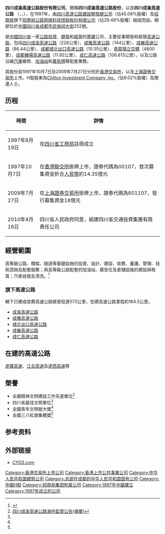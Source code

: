 {{Infobox Company 
| company_name = 四川成渝高速公路股份有限公司
| company_logo = 
| company_type = [[基建|基建]]
| company_slogan =
| foundation = 1997年
| location = 四川省成都市
| chairman1 = [[周黎明|周黎明]]
| president = 
| GM = 
| industry = 公路基建
| products = [[成渝高速公路|成渝高速公路]]、[[成雅高速公路|成雅高速公路]]、[[成仁高速公路|成仁高速公路]]等
| revenue = 
| operating_income = 
| net_income = 
| parent = 
| num_employees = 600（2013年）
| homepage = [http://www.cygs.com/ 四川成渝高速公路股份有限公司]
}}
'''四川成渝高速公路股份有限公司'''，簡稱'''四川成渝高速公路股份'''，以及'''四川成渝高速公路''' （'''{{lang-en|Sichuan Expressway Company Limited}}'''，{{hkex|0107}}，{{sse|601107}}），在1997年，由[[四川高速公路建設開發總公司|四川高速公路建設開發總公司]]（佔45.08%股權）及[[招商局|招商局]]旗下[[招商局公路网络科技控股股份有限公司|招商局公路网络科技控股股份有限公司]]（佔29.48%股權）組成而設。總部位於[[中國|中國]][[四川省|四川省]][[成都市|成都市]][[武侯祠大街|武侯祠大街]]252號。 

是[[中國|中國]][[四川省|四川省]]一家[[公路|公路]][[投資|投資]]、[[開發|開發]]和[[經營|經營]]的[[基建|基建]]公司，主要從事開發和經營[[高速公路|高速公路]]，包括[[四川成渝高速公路|四川成渝高速公路]]（226公里）、[[成雅高速公路|成雅高速公路]]（144公里）、[[成樂高速公路|成樂高速公路]]（86.44公里）、[[成都城北出口高速公路|成都城北出口高速公路]]（10.35公里）、[[青龍場立交橋|青龍場立交橋]]（4800里）、[[成都機場高速公路|成都機場高速公路]]（11.92公里）、[[成仁高速公路|成仁高速公路]]（106.613公里），以及公路沿線[[汽車|汽車]]維修、[[加油站|加油站]]和[[廣告牌|廣告牌]]等配套業務。

其股份自1997年10月7日及2009年7月27日分別於[[香港交易所|香港交易所]]，以及[[上海證券交易所|上海證券交易所]]上市。H股股東為[[Chilton_Investment_Company,_Inc.|Chilton Investment Company, Inc.]]（佔9.02%股權）及關連人士。

==历程==
{| class ="wikitable"
! 時間
! 詳情
|-
| 1997年8月19日
| 在[[四川省|四川省]][[工商局|工商局]]註冊成立
|-
|1997年10月7日
| 在[[香港聯交所|香港聯交所]]掛牌上市，證券代碼為00107，首次募集資金折合[[人民幣|人民幣]]約14.35億元
|-
|2009年7月27日
| 在[[上海證券交易所|上海證券交易所]]掛牌上市，證券代碼為601107，發行募集資金18億元
|-
| 2010年4月16日
| 四川省人民政府同意，組建四川省交通投資集團有限責任公司
|}
==經營範圍==
高等級公路、橋樑、隧道等基礎設施的投資、設計、建設、收費、養護、管理、技術諮詢及配套服務；與高等級公路配套的加油站、廣告位及倉儲設施的建設與租賃；汽車拯救及清洗。<ref>{{Cite web |url=http://www.cygs.com/about.aspx?mid=17 |title=四川成渝高速公路股份有限公司 (公司簡介) |accessdate=2013-04-20 |archive-date=2013-04-02 |archive-url=https://web.archive.org/web/20130402014929/http://www.cygs.com/about.aspx?mid=17 |dead-url=no }}</ref>

===旗下高速公路===
轄下已建成收費高速公路總里程達573公里，在建高速公路里程約164.5公里。
* [[成渝高速公路|成渝高速公路]]
* [[成雅高速公路|成雅高速公路]]
* [[城北出口高速公路|城北出口高速公路]]
* [[成樂高速公路|成樂高速公路]]
* [[成仁高速公路|成仁高速公路]]

==在建的高速公路==
[[遂廣高速|遂廣高速]]、[[江合高速|江合高速]]及[[遂西高速|遂西高速]]等

==榮譽==
* 全國精神文明建設工作先進單位<ref name="#1">[http://news.cnyes.com/Content/20110323/KDVO67XEXM5Z2.shtml 四川成渝高速公路海外監管公告(摘要) ]</ref>
* 四川省最佳文明單位<ref name="#1"/>
* 全國青年文明號大獎<ref name="#1"/>
* 全國三八紅旗集體獎<ref name="#1"/>

==参考资料==
{{Reflist}}

== 外部链接 ==
*[http://www.cygs.com CYGS.com]{{Wayback|url=http://www.cygs.com/ |date=20130502195653 }}

[[Category:香港交易所上市公司|Category:香港交易所上市公司]]
[[Category:香港上市公共事業公司|Category:香港上市公共事業公司]]
[[Category:中华人民共和国建筑公司|Category:中华人民共和国建筑公司]]
[[Category:总部在成都的中华人民共和国国有公司|Category:总部在成都的中华人民共和国国有公司]]
[[Category:中國H股|Category:中國H股]]
[[Category:招商局集团附属公司|Category:招商局集团附属公司]]
[[Category:1997年中國建立|Category:1997年中國建立]]
[[Category:1997年成立的公司|Category:1997年成立的公司]]
